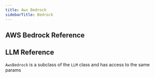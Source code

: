 ```yaml
---
title: Aws Bedrock
sidebarTitle: Bedrock
---
```


## AWS Bedrock Reference

<ResponseField name="name" type="str" default="AwsBedrock">
</ResponseField>
<ResponseField name="model" type="str" default="anthropic.claude-v2">
</ResponseField>
<ResponseField name="aws_region" type="str" default="None">
</ResponseField>
<ResponseField name="aws_profile" type="str" default="None">
</ResponseField>
<ResponseField name="aws_client" type="str" default="None">
</ResponseField>

## LLM Reference

`AwsBedrock` is a subclass of the `LLM` class and has access to the same params

<Snippet file="llm-base-reference.mdx" />